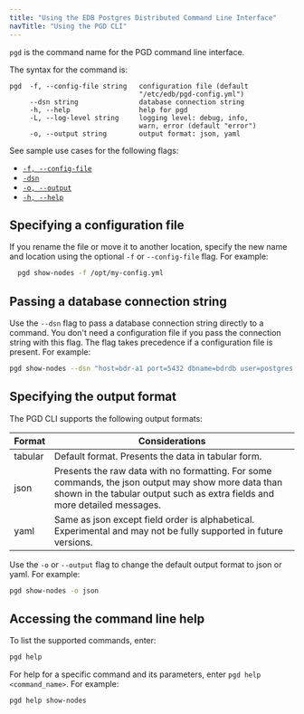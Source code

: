 ```yaml
---
title: "Using the EDB Postgres Distributed Command Line Interface"
navTitle: "Using the PGD CLI"
---
```


`pgd` is the command name for the PGD command line interface.

The syntax for the command is:

```text
pgd  -f, --config-file string   configuration file (default 
                                "/etc/edb/pgd-config.yml")
     --dsn string               database connection string
     -h, --help                 help for pgd
     -L, --log-level string     logging level: debug, info, 
                                warn, error (default "error")
     -o, --output string        output format: json, yaml
```

See sample use cases for the following flags:
- [`-f, --config-file`](#specifying-a-configuration-file)
- [`-dsn`](#passing-a-database-connection-string-directly-to-a-command)
- [`-o, --output`](#specifying-the-output-format)
- [`-h, --help`](#accessing-the-command-line-help)


## Specifying a configuration file

If you rename the file or move it to another location, specify the new name and location using the optional `-f` or `--config-file` flag. For example:

```sh
  pgd show-nodes -f /opt/my-config.yml
```

## Passing a database connection string 

Use the `--dsn` flag to pass a database connection string directly to a command. You don't need a configuration file if you pass the connection string with this flag. The flag takes precedence if a configuration file is present. For example:

```sh
pgd show-nodes --dsn "host=bdr-a1 port=5432 dbname=bdrdb user=postgres "
```
## Specifying the output format

The PGD CLI supports the following output formats:

| Format  | Considerations |
| ------- | -------------- |
| tabular | Default format. Presents the data in tabular form.|
| json    | Presents the raw data with no formatting. For some commands, the json output may show more data than shown in the tabular output such as extra fields and more detailed messages. |
| yaml    | Same as json except field order is alphabetical. Experimental and may not be fully supported in future versions. |

Use the `-o` or `--output` flag to change the default output format to json or yaml. For example:

```sh
pgd show-nodes -o json
```
## Accessing the command line help

To list the supported commands, enter:

```sh
pgd help
```

For help for a specific command and its parameters, enter `pgd help <command_name>`. For example:

```sh
pgd help show-nodes
```